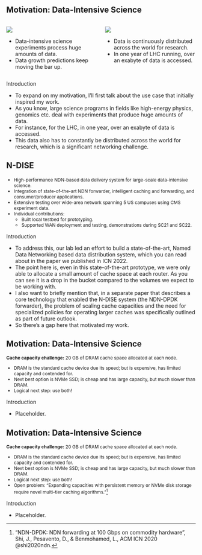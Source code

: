 ## Motivation: Data-Intensive Science {.smaller}

::: columns
::: {.column width="50%"}
![](images/data_plot.svg)

-  Data-intensive science experiments process huge amounts of data.
-  Data growth predictions keep moving the bar up.

:::
::: {.column width="50%"}
![](images/lhcopen_data.svg)

-  Data is continuously distributed across the world for research.
-  In one year of LHC running, over an exabyte of data is accessed.

:::
:::

::: {.footer}
Introduction
:::

::: {.notes}
- To expand on my motivation, I'll first talk about the use case that initially inspired my work.
- As you know, large science programs in fields like high-energy physics, genomics etc. deal with experiments that produce huge amounts of data.
- For instance, for the LHC, in one year, over an exabyte of data is accessed.
- This data also has to constantly be distributed across the world for research, which is a significant networking challenge.
:::

## N-DISE

::: {style="font-size: 85%;"}
-   High-performance NDN-based data delivery system for large-scale data-intensive science.
-   Integration of state-of-the-art NDN forwarder, intelligent caching and forwarding, and consumer/producer applications.
-   Extensive testing over wide-area network spanning 5 US campuses using CMS experiment data.
-   Individual contributions:
    - Built local testbed for prototyping.
    - Supported WAN deployment and testing, demonstrations during SC21 and SC22.
:::

::: {.footer}
Introduction
:::

::: {.notes}
- To address this, our lab led an effort to build a state-of-the-art, Named Data Networking based data distribution system, which you can read about in the paper we published in ICN 2022.
- The point here is, even in this state-of-the-art prototype, we were only able to allocate a small amount of cache space at each router. As you can see it is a drop in the bucket compared to the volumes we expect to be working with.
- I also want to briefly mention that, in a separate paper that describes a core technology that enabled the N-DISE system (the NDN-DPDK forwarder), the problem of scaling cache capacities and the need for specialized policies for operating larger caches was specifically outlined as part of future outlook.
- So there's a gap here that motivated my work.
:::

## Motivation: Data-Intensive Science

::: {style="font-size: 85%;"}
**Cache capacity challenge:** 20 GB of DRAM cache space allocated at each node.

::: {.incremental}
-   DRAM is the standard cache device due its speed; but is expensive, has limited capacity and contended for.
-   Next best option is NVMe SSD; is cheap and has large capacity, but much slower than DRAM.
-   Logical next step: use both! 
:::
:::

::: {.footer}
Introduction
:::

::: {.notes}
- Placeholder.
:::

## Motivation: Data-Intensive Science

::: {style="font-size: 85%;"}
**Cache capacity challenge:** 20 GB of DRAM cache space allocated at each node.

-   DRAM is the standard cache device due its speed; but is expensive, has limited capacity and contended for.
-   Next best option is NVMe SSD; is cheap and has large capacity, but much slower than DRAM.
-   Logical next step: use both! 
-   Open problem: "Expanding capacities with persistent memory or NVMe disk storage require novel multi-tier caching algorithms."[^ndndpdk]
:::

[^ndndpdk]: "NDN-DPDK: NDN forwarding at 100 Gbps on commodity hardware", Shi, J., Pesavento, D., & Benmohamed, L., ACM ICN 2020 @shi2020ndn.

::: {.footer}
Introduction
:::

::: {.notes}
- Placeholder.
:::